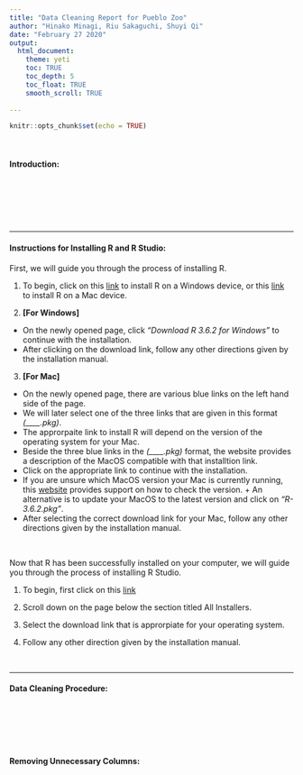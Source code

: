 ```yaml
---
title: "Data Cleaning Report for Pueblo Zoo"
author: "Hinako Minagi, Riu Sakaguchi, Shuyi Qi"
date: "February 27 2020"
output: 
  html_document:
    theme: yeti
    toc: TRUE
    toc_depth: 5
    toc_float: TRUE
    smooth_scroll: TRUE
    
---
```


```r
knitr::opts_chunk$set(echo = TRUE)

```
\

#### **Introduction:**

\

\

\

***

#### **Instructions for Installing R and R Studio:**

First, we will guide you through the process of installing R.

1. To begin, click on this [link](https://cloud.r-project.org/bin/windows/base/) to install R on a Windows device, or this [link](https://cloud.r-project.org/bin/macosx/) to install R on a Mac device. 

2. **[For Windows]** 
+ On the newly opened page, click *"Download R 3.6.2 for Windows"* to continue with the installation. 
+ After clicking on the download link, follow any other directions given by the installation manual. 

3. **[For Mac]** 
+ On the newly opened page, there are various blue links on the left hand side of the page. 
+ We will later select one of the three links that are given in this format *(____.pkg)*. 
+ The approrpaite link to install R will depend on the version of the operating system for your Mac. 
+ Beside the three blue links in the *(____.pkg)* format, the website provides a description of the MacOS compatible with that installtion link. 
+ Click on the appropriate link to continue with the installation. 
+ If you are unsure which MacOS version your Mac is currently running, this [website](https://support.apple.com/en-us/HT201260) provides support on how to check the version. + An alternative is to update your MacOS to the latest version and click on *"R-3.6.2.pkg"*. 
+ After selecting the correct download link for your Mac, follow any other directions given by the installation manual. 

\

Now that R has been successfully installed on your computer, we will guide you through the process of installing R Studio. 

1. To begin, first click on this [link](https://rstudio.com/products/rstudio/download/#download)

2. Scroll down on the page below the section titled All Installers. 

3. Select the download link that is approrpiate for your operating system.

4. Follow any other direction given by the installation manual. 

\

***

#### **Data Cleaning Procedure:**

\

\

\




**Removing Unnecessary Columns: **







